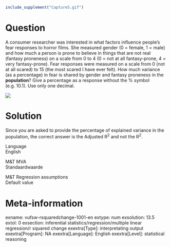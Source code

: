 ```r
include_supplement("Capture5.gif")
```

Question
========
A consumer researcher was interested in what factors influence people's
fear responses to horror films. She measured gender (0 = female, 1 =
male) and how much a person is prone to believe in things that are not
real (fantasy proneness) on a scale from 0 to 4 (0 = not at all
fantasy-prone, 4 = very fantasy-prone). Fear responses were measured on
a scale from 0 (not at all scared) to 15 (the most scared I have ever
felt). How much variance (as a percentage) in fear is shared by gender
and fantasy proneness in the **population**? Give a percentage as a
response without the % symbol (e.g. 10.1). Use only one decimal.  
  
![](Capture5.gif)


Solution
========





Since you are asked to provide the percentage of explained variance in
the population, the correct answer is the Adjusted R<sup>2</sup> and not
the R<sup>2</sup>.





Language  
English

M&T MVA  
Standaardwaarde

M&T Regression assumptions  
Default value

Meta-information
================
exname: vufsw-rsquaredchange-1001-en
extype: num
exsolution: 13.5
extol: 0
exsection: inferential statistics/regression/multiple linear regression/r squared change
exextra[Type]: interpretating output
exextra[Program]: NA
exextra[Language]: English
exextra[Level]: statistical reasoning

